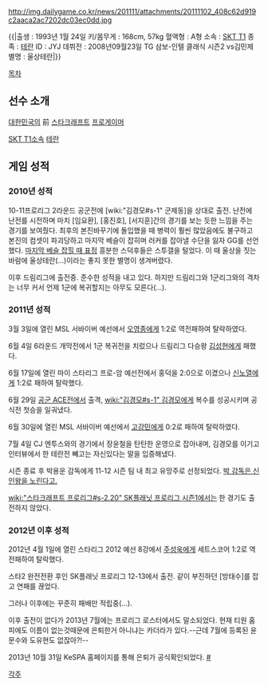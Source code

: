 http://img.dailygame.co.kr/news/201111/attachments/20111102_408c62d919c2aaca2ac7202dc03ec0dd.jpg

{{|출생 : 1993년 1월 24일
키/몸무게 : 168cm, 57kg
혈액형 : A형
소속 : [[SKT T1]]
종족 : [[테란]]
ID : JYJ
데뷔전 : 2008년09월23일 TG 삼보-인텔 클래식 시즌2  vs김민제
별명 : 울상테란|}}

[[목차]]

== 선수 소개 ==
[[대한민국]]의 前 [[스타크래프트]] [[프로게이머]]

[[SKT T1]]소속 [[테란]] 

== 게임 성적 ==
=== 2010년 성적 ===

10-11프로리그 2라운드 공군전에 [wiki:"김경모#s-1" 군제동]을 상대로 출전. 난전에 난전를 시전하며 마치 [임요환], [홍진호], [서지훈]간의 경기를 보는 듯한 느낌을 주는 경기를 보여줬다. 최후의 본진바꾸기에 돌입했을 때 병력이 훨씬 많았음에도 불구하고 본진의 컴셋이 파괴당하고 마지막 베슬이 잡히며 러커를 잡아낼 수단을 잃자 GG를 선언했다. [http://gall.dcinside.com/starcraft/6005502 마지막 베슬 잡힐 때 표정] 흥분한 스덕후들은 스투갤을 털었다. 이 때 울상을 짓는 바람에 울상테란(...)이라는 좋지 못한 별명이 생겨버렸다.

이후 드림리그에 출전중. 준수한 성적을 내고 있다. 하지만 드림리그와 1군리그와의 격차는 너무 커서 언제 1군에 복귀할지는 아무도 모른다(...).

=== 2011년 성적 ===
3월 3일에 열린 MSL 서바이버 예선에서 [[오영종]]에게 1:2로 역전패하여 탈락하였다.

6월 4일 6라운드 개막전에서 1군 복귀전을 치렀으나 드림리그 다승왕 [[김성현]]에게 패했다.

6월 17일에 열린 마이 스타리그 프로-암 예선전에서 홍덕을 2:0으로 이겼으나 [[신노열]]에게 1:2로 패하여 탈락했다.

6월 29일 [[공군 ACE]]전에서 출격, [[wiki:"김경모#s-1" 김경모]]에게 복수를 성공시키며 공식전 첫승을 일궈냈다.

6월 30일에 열린 MSL 서바이버 예선에서 [[고강민]]에게 0:2로 패하여 탈락하였다.

7월 4일 CJ 엔투스와의 경기에서 장윤철을 탄탄한 운영으로 잡아내며, 김경모를 이기고 인터뷰에서 한 테란전 빼고는 자신있다는 말을 입증해냈다.

시즌 종료 후 박용운 감독에게 11-12 시즌 팀 내 최고 유망주로 선정되었다. [http://esports.dailygame.co.kr/news/read.php?id=51501 박 감독은 신인왕을 노린다고.]

[[wiki:"스타크래프트 프로리그#s-2.20" SK플래닛 프로리그 시즌1]]에서는 한 경기도 출전하지 않았다.

=== 2012년 이후 성적 ===
2012년 4월 1일에 열린 스타리그 2012 예선 8강에서 [[주성욱]]에게 세트스코어 1:2로 역전패하여 탈락했다.

스타2 완전전환 후인 SK플래닛 프로리그 12-13에서 출전. 같이 부진하던 [방태수]를 잡고 연패를 끊었다.

그러나 이후에는 꾸준히 패배만 적립중(...).

이후 출전이 없다가 2013년 7월에는 프로리그 로스터에서도 말소되었다. 현재 티원 홈피에도 이름이 없는것때문에 은퇴한거 아니냐는 카더라가 있다.--근데 7월에 등록된 윤문수와 도유현도 없잖아?!--

2013년 10월 31일 KeSPA 홈페이지를 통해 은퇴가 공식확인되었다. [http://www.e-sports.or.kr/board.php?b_no=6&_module=data&_page=view&b_pid=9999661000 #]

[[각주]]
